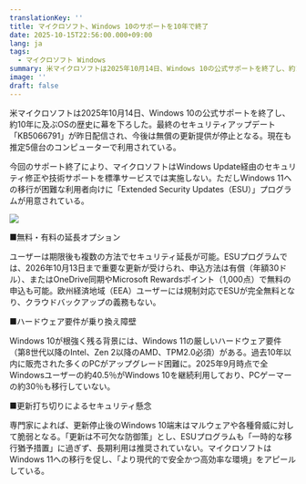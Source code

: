 ```yaml
---
translationKey: ''
title: マイクロソフト、Windows 10のサポートを10年で終了
date: 2025-10-15T22:56:00.000+09:00
lang: ja
tags:
  - マイクロソフト Windows
summary: 米マイクロソフトは2025年10月14日、Windows 10の公式サポートを終了し、約10年に及ぶOSの歴史に幕を下ろした。最終のセキュリティアップデート「KB5066791」が昨日配信され、今後は無償の更新提供が停止となる。現在も推定5億台のコンピューターで利用されている。
image: ''
draft: false
---
```

米マイクロソフトは2025年10月14日、Windows 10の公式サポートを終了し、約10年に及ぶOSの歴史に幕を下ろした。最終のセキュリティアップデート「KB5066791」が昨日配信され、今後は無償の更新提供が停止となる。現在も推定5億台のコンピューターで利用されている。

今回のサポート終了により、マイクロソフトはWindows Update経由のセキュリティ修正や技術サポートを標準サービスでは実施しない。ただしWindows 11への移行が困難な利用者向けに「Extended Security Updates（ESU）」プログラムが用意されている。

![](https://www.jcski.com/_next/image?url=https%3A%2F%2Fcdn.mos.cms.futurecdn.net%2FZAZaSU2Z2Qe3MjF9NfoEVY-1200-80.jpg.webp&w=3840&q=75)

■無料・有料の延長オプション

ユーザーは期限後も複数の方法でセキュリティ延長が可能。ESUプログラムでは、2026年10月13日まで重要な更新が受けられ、申込方法は有償（年額30ドル）、またはOneDrive同期やMicrosoft Rewardsポイント（1,000点）で無料の申込も可能。欧州経済地域（EEA）ユーザーには規制対応でESUが完全無料となり、クラウドバックアップの義務もない。

■ハードウェア要件が乗り換え障壁

Windows 10が根強く残る背景には、Windows 11の厳しいハードウェア要件（第8世代以降のIntel、Zen 2以降のAMD、TPM2.0必須）がある。過去10年以内に販売された多くのPCがアップグレード困難に。2025年9月時点で全Windowsユーザーの約40.5％がWindows 10を継続利用しており、PCゲーマーの約30％も移行していない。

■更新打ち切りによるセキュリティ懸念

専門家によれば、更新停止後のWindows 10端末はマルウェアや各種脅威に対して脆弱となる。「更新は不可欠な防御策」とし、ESUプログラムも「一時的な移行猶予措置」に過ぎず、長期利用は推奨されていない。マイクロソフトはWindows 11への移行を促し、「より現代的で安全かつ高効率な環境」をアピールしている。
